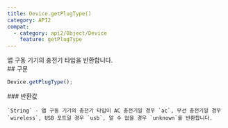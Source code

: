 ```yaml
---
title: Device.getPlugType()
category: API2
compat:
  - category: api2/Object/Device
    feature: getPlugType
---
```


<Section>
  앱 구동 기기의 충전기 타입을 반환합니다.
</Section>
<Section>
  ## 구문

  ~~~js
  Device.getPlugType();
  ~~~

  <Section>
    ### 반환값

    `String` - 앱 구동 기기의 충전기 타입이 AC 충전기일 경우 `ac`, 무선 충전기일 경우 `wireless`, USB 포트일 경우 `usb`, 알 수 없을 경우 `unknown`를 반환합니다.
  </Section>
</Section>